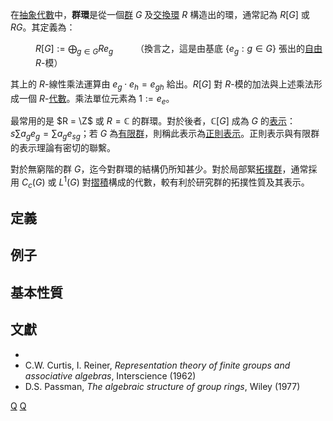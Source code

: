 在[[抽象代數|抽象代數]]中，'''群環'''是從一個[[群|群]] <math>G</math> 及[[交換環|交換環]] <math>R</math> 構造出的環，通常記為 <math>R[G]</math> 或 <math>RG</math>。其定義為：

: <math>R[G] := \bigoplus_{g \in G} R e_g \qquad</math> （換言之，這是由基底 <math>\{ e_g : g \in G\}</math> 張出的[[自由模|自由]] <math>R</math>-模）

其上的 <math>R</math>-線性乘法運算由 <math>e_g \cdot e_h = e_{gh}</math> 給出。<math>R[G]</math> 對 <math>R</math>-模的加法與上述乘法形成一個 <math>R</math>-[[交換環上的代數|代數]]。乘法單位元素為 <math>1 := e_e</math>。

最常用的是 <math>R = \Z</math> 或 <math>R = \mathbb{C}</math> 的群環。對於後者，<math>\mathbb{C}[G]</math> 成為 <math>G</math> 的[[表示理論|表示]]：<math>s \sum a_g e_g = \sum a_g e_{sg}</math>；若 <math>G</math> 為[[有限群|有限群]]，則稱此表示為[[正則表示|正則表示]]。正則表示與有限群的表示理論有密切的聯繫。

對於無窮階的群 <math>G</math>，迄今對群環的結構仍所知甚少。對於局部緊[[拓撲群|拓撲群]]，通常採用 <math>C_c(G)</math> 或 <math>L^1(G)</math> 對[[摺積|摺積]]構成的代數，較有利於研究群的拓撲性質及其表示。

== 定義 ==

== 例子 ==

== 基本性質 ==

==文獻==
* {{springer|id=G/g045220|title=Group algebra|author=A. A. Bovdi}}
* C.W. Curtis, I. Reiner,   ''Representation theory of finite groups and associative algebras'', Interscience  (1962)
* D.S. Passman, ''The algebraic structure of group rings'', Wiley  (1977)

[[Category:環論|Q]]
[[Category:群論|Q]]